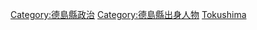 {{日本行政區劃分類導航|政治人物}}

[[Category:德島縣政治|Category:德島縣政治]]
[[Category:德島縣出身人物|Category:德島縣出身人物]]
[[Category:日本各都道府縣政治人物|Tokushima]]